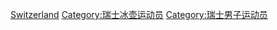 [[Category:各国男子冰壶运动员|Switzerland]]
[[Category:瑞士冰壶运动员|Category:瑞士冰壶运动员]]
[[Category:瑞士男子运动员|Category:瑞士男子运动员]]